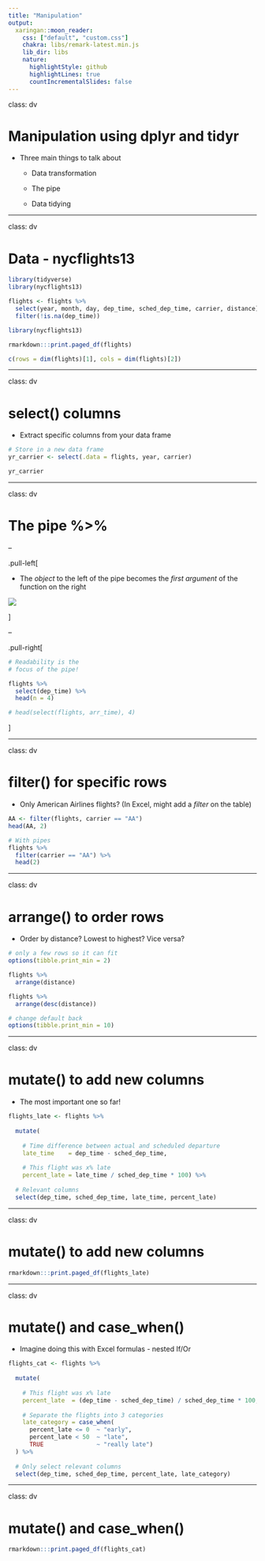 ```yaml
---
title: "Manipulation"
output:
  xaringan::moon_reader:
    css: ["default", "custom.css"]
    chakra: libs/remark-latest.min.js
    lib_dir: libs
    nature:
      highlightStyle: github
      highlightLines: true
      countIncrementalSlides: false
---
```


class: dv

# Manipulation using dplyr and tidyr 

* Three main things to talk about

  * Data transformation
  
  * The pipe
  
  * Data tidying
  
---

class: dv

# Data - nycflights13
  
```r
library(tidyverse)
library(nycflights13)

flights <- flights %>%
  select(year, month, day, dep_time, sched_dep_time, carrier, distance) %>%
  filter(!is.na(dep_time))
```

  
```r
library(nycflights13)

rmarkdown:::print.paged_df(flights)

c(rows = dim(flights)[1], cols = dim(flights)[2])
```

---

class: dv

# select() columns

* Extract specific columns from your data frame

```r
# Store in a new data frame
yr_carrier <- select(.data = flights, year, carrier)

yr_carrier
```

---

class: dv

# The pipe %>%

--

.pull-left[

* The _object_ to the left of the pipe becomes the _first argument_ of the function on the right

![](./img/pipe.png)

]

--

.pull-right[

```r
# Readability is the 
# focus of the pipe!

flights %>%
  select(dep_time) %>%
  head(n = 4)

# head(select(flights, arr_time), 4)
```

]

---

class: dv

# filter() for specific rows

* Only American Airlines flights? (In Excel, might add a _filter_ on the table)

```r
AA <- filter(flights, carrier == "AA")
head(AA, 2)

# With pipes
flights %>%
  filter(carrier == "AA") %>%
  head(2)
```

---

class: dv

# arrange() to order rows 

* Order by distance? Lowest to highest? Vice versa?

```r
# only a few rows so it can fit
options(tibble.print_min = 2)
```

```r
flights %>%
  arrange(distance)

flights %>%
  arrange(desc(distance))
```

```r
# change default back
options(tibble.print_min = 10)
```

---

class: dv

# mutate() to add new columns

* The most important one so far!

```r
flights_late <- flights %>%
  
  mutate(
    
    # Time difference between actual and scheduled departure
    late_time    = dep_time - sched_dep_time,
         
    # This flight was x% late
    percent_late = late_time / sched_dep_time * 100) %>%
  
  # Relevant columns
  select(dep_time, sched_dep_time, late_time, percent_late)
```

---

class: dv

# mutate() to add new columns

```r
rmarkdown:::print.paged_df(flights_late)
```

---

class: dv

# mutate() and case_when()

* Imagine doing this with Excel formulas - nested If/Or

```r
flights_cat <- flights %>% 
  
  mutate(
    
    # This flight was x% late
    percent_late  = (dep_time - sched_dep_time) / sched_dep_time * 100,
    
    # Separate the flights into 3 categories
    late_category = case_when(
      percent_late <= 0  ~ "early",
      percent_late < 50  ~ "late",
      TRUE               ~ "really late")
  ) %>%
  
  # Only select relevant columns
  select(dep_time, sched_dep_time, percent_late, late_category)
```

---

class: dv

# mutate() and case_when()

```r
rmarkdown:::print.paged_df(flights_cat)
```


